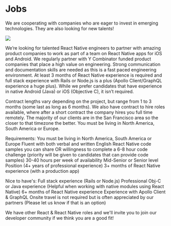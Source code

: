 

# Jobs

We are cooperating with companies who are eager to invest in emerging technologies. They are also looking for new talents!

<div style={{width: "6rem", marginBottom: "1rem"}}>
  <a href="https://g2i.co" target="_blank" className="job-img-link">
    <img src={g2iLogo}  />
  </a>
</div>

We’re looking for talented React Native engineers to partner with amazing product companies to work as part of a team on React Native apps for iOS and Android. We regularly partner with Y Combinator funded product companies that place a high value on engineering. Strong communication and documentation skills are needed as this is a fast paced engineering environment. At least 3 months of React Native experience is required and full stack experience with Rails or Node.js is a plus (Apollo Client/GraphQL experience a huge plus). While we prefer candidates that have experience in native Android (Java) or iOS (Objective C), it isn’t required.

Contract lengths vary depending on the project, but range from 1 to 3 months (some last as long as 6 months). We also have contract to hire roles available, where after a short contract the company hires you full time remotely. The majority of our clients are in the San Francisco area so the closer to that timezone the better. You must be living in North America, South America or Europe.

Requirements:
You must be living in North America, South America or Europe
Fluent with both verbal and written English
React Native code samples you can share OR willingness to complete a 6-8 hour code challenge (priority will be given to candidates that can provide code samples)
30-40 hours per week of availability
Mid-Senior or Senior level Position (4+ years of professional experience)
3+ months of React Native experience (with a production app)

Nice to have's:
Full stack experience (Rails or Node.js)
Professional Obj-C or Java experience (Helpful when working with native modules using React Native)
6+ months of React Native experience
Experience with Apollo Client & GraphQL
Onsite travel is not required but is often appreciated by our partners (Please let us know if that is an option)

We have other React & React Native roles and we'll invite you to join our developer community if we think you are a good fit!
